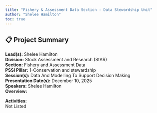 ```yaml
---
title: "Fishery & Assessment Data Section - Data Stewardship Unit"
author: "Shelee Hamilton"
toc: true
---
```


## 📋 Project Summary

**Lead(s):** Shelee Hamilton  
**Division:** Stock Assessment and Research (StAR)  
**Section:** Fishery and Assessment Data  
**PSSI Pillar:** 1-Conservation and stewardship  
**Session(s):** Data And Modelling To Support Decision Making  
**Presentation Date(s):** December 10, 2025  
**Speakers:** Shelee Hamilton  
**Overview:**  
   

**Activities:**  
Not Listed

